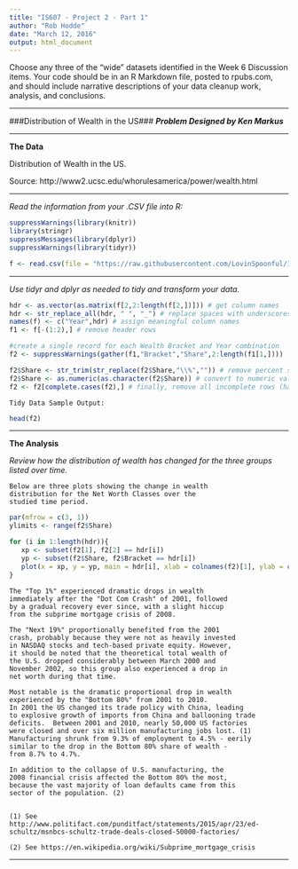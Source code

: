 ```yaml
---
title: "IS607 - Project 2 - Part 1"
author: "Rob Hodde"
date: "March 12, 2016"
output: html_document
---
```


Choose any three of the "wide" datasets identified in the Week 6 Discussion items.  Your code should be in an R Markdown file, posted to rpubs.com, and should include narrative descriptions of your data cleanup work, analysis, and conclusions.

---------

###Distribution of Wealth in the US###
***Problem Designed by Ken Markus***

---------

**The Data**

Distribution of Wealth in the US.

Source: http://www2.ucsc.edu/whorulesamerica/power/wealth.html

---------

*Read the information from your .CSV file into R:*  

```r

suppressWarnings(library(knitr))
library(stringr)
suppressMessages(library(dplyr))
suppressWarnings(library(tidyr))

f <- read.csv(file = "https://raw.githubusercontent.com/LovinSpoonful/IS607-Project2/30c92b92cf3e868667e08189de298a07b8bcaede/DistWealth.csv", header=FALSE, sep=",") 

```

---------

*Use tidyr and dplyr as needed to tidy and transform your data.*

```r

hdr <- as.vector(as.matrix(f[2,2:length(f[2,])])) # get column names
hdr <- str_replace_all(hdr, " ", "_") # replace spaces with underscores
names(f) <- c("Year",hdr) # assign meaningful column names
f1 <- f[-(1:2),] # remove header rows

#create a single record for each Wealth Bracket and Year combination 
f2 <- suppressWarnings(gather(f1,"Bracket","Share",2:length(f1[1,])))  

f2$Share <- str_trim(str_replace(f2$Share,"\\%","")) # remove percent sign
f2$Share <- as.numeric(as.character(f2$Share)) # convert to numeric values
f2 <- f2[complete.cases(f2),] # finally, remove all incomplete rows (have NA values)
```
```
Tidy Data Sample Output:
```
```r
head(f2)

```

---------

**The Analysis**

*Review how the distribution of wealth has changed for the three groups listed over time.*

```
Below are three plots showing the change in wealth
distribution for the Net Worth Classes over the
studied time period.
```
```r
par(mfrow = c(3, 1)) 
ylimits <- range(f2$Share) 

for (i in 1:length(hdr)){
   xp <- subset(f2[1], f2[2] == hdr[i])
   yp <- subset(f2$Share, f2$Bracket == hdr[i])
   plot(x = xp, y = yp, main = hdr[i], xlab = colnames(f2)[1], ylab = colnames(f2)[3])  
}
```
```
The "Top 1%" experienced dramatic drops in wealth
immediately after the "Dot Com Crash" of 2001, followed
by a gradual recovery ever since, with a slight hiccup
from the subprime mortgage crisis of 2008.

The "Next 19%" proportionally benefited from the 2001
crash, probably because they were not as heavily invested
in NASDAQ stocks and tech-based private equity. However,
it should be noted that the theoretical total wealth of 
the U.S. dropped considerably between March 2000 and
November 2002, so this group also experienced a drop in 
net worth during that time.

Most notable is the dramatic proportional drop in wealth
experienced by the "Bottom 80%" from 2001 to 2010.
In 2001 the US changed its trade policy with China, leading
to explosive growth of imports from China and ballooning trade
deficits.  Between 2001 and 2010, nearly 50,000 US factories
were closed and over six million manufacturing jobs lost. (1)
Manufacturing shrunk from 9.3% of employment to 4.5% - eerily 
similar to the drop in the Bottom 80% share of wealth -
from 8.7% to 4.7%.

In addition to the collapse of U.S. manufacturing, the 
2008 financial crisis affected the Bottom 80% the most,
because the vast majority of loan defaults came from this
sector of the population. (2)


(1) See http://www.politifact.com/punditfact/statements/2015/apr/23/ed-schultz/msnbcs-schultz-trade-deals-closed-50000-factories/

(2) See https://en.wikipedia.org/wiki/Subprime_mortgage_crisis

```

---------






